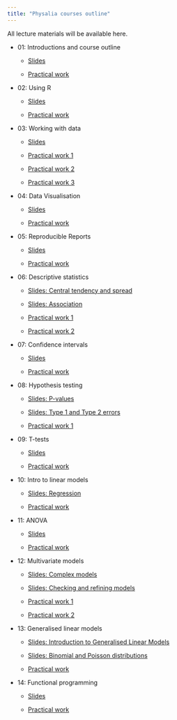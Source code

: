 ```yaml
---
title: "Physalia courses outline"
---
```


<script type="text/javascript" src="http://cdn.mathjax.org/mathjax/latest/MathJax.js?config=TeX-AMS-MML_HTMLorMML"></script>

All lecture materials will be available here.

- 01: Introductions and course outline
    - [Slides](slides/Introduction.html)

    - [Practical work](https://philip-leftwich.github.io/physalia-stats-intro/introduction-to-r-and-rstudio.html)

- 02: Using R
    - [Slides](slides/Intro_02.html)
    
    - [Practical work](https://philip-leftwich.github.io/physalia-stats-intro/basic-programming.html)

- 03: Working with data
    - [Slides](slides/Data_wrangling_03.html)

    - [Practical work 1](https://philip-leftwich.github.io/physalia-stats-intro/loading-data.html)
    - [Practical work 2](https://philip-leftwich.github.io/physalia-stats-intro/data-wrangling-part-one.html)
    - [Practical work 3](https://philip-leftwich.github.io/physalia-stats-intro/data-wrangling-part-two.html)
    
- 04: Data Visualisation
    - [Slides](slides/ggplot.html)
    
    - [Practical work](https://philip-leftwich.github.io/physalia-stats-intro/data-visualisation-with-ggplot2.html)
    
- 05: Reproducible Reports
    - [Slides](slides/Reproducible_reports_06.html)
    
    - [Practical work](https://philip-leftwich.github.io/physalia-stats-intro/markdown.html)
    

- 06: Descriptive statistics
    - [Slides: Central tendency and spread](slides/Descriptive_statistics_05.html)
    - [Slides: Association](slides/Association_05a.html)

    - [Practical work 1](https://philip-leftwich.github.io/physalia-stats-intro/data-insights-part-one.html)
    - [Practical work 2](https://philip-leftwich.github.io/physalia-stats-intro/data-insights-part-two.html)

- 07: Confidence intervals
    - [Slides](slides/Confidence_intervals.html)
    
    - [Practical work](https://philip-leftwich.github.io/physalia-stats-intro/introduction-to-statistics.html)

- 08: Hypothesis testing
    - [Slides: P-values](slides/Probability.html)
    - [Slides: Type 1 and Type 2 errors](slides/Error_rates.html)
    
    - [Practical work 1](https://philip-leftwich.github.io/physalia-stats-intro/introduction-to-linear-models.html)
    

- 09: T-tests
    - [Slides](slides/t-tests.html)
    
    - [Practical work](https://philip-leftwich.github.io/physalia-stats-intro/testing.html)
  
- 10: Intro to linear models
    - [Slides: Regression](slides/Linear-Regression.html) 
    
    - [Practical work](https://philip-leftwich.github.io/physalia-stats-intro/regression.html)    
    
- 11: ANOVA
    - [Slides](slides/ANOVA.html)
    
    - [Practical work](https://philip-leftwich.github.io/physalia-stats-intro/anova.html)
  
- 12: Multivariate models
    - [Slides: Complex models](slides/Complex_models.html)
    - [Slides: Checking and refining models](slides/Refining models.html)
    
    - [Practical work 1](https://philip-leftwich.github.io/physalia-stats-intro/multivariate-linear-models.html)
    - [Practical work 2](https://philip-leftwich.github.io/physalia-stats-intro/complex-models.html)
     
      
- 13: Generalised linear models
  - [Slides: Introduction to Generalised Linear Models](slides/Generalized-Linear-Models.html)
  - [Slides: Binomial and Poisson distributions](slides/Generalized-Linear-Models-Part-2.html)
  
  - [Practical work](https://philip-leftwich.github.io/physalia-stats-intro/generalized-linear-models.html)


- 14: Functional programming
    - [Slides](slides/Functional-programming.html)

    - [Practical work](https://philip-leftwich.github.io/physalia-stats-intro/functions-and-iteration.html)
    
